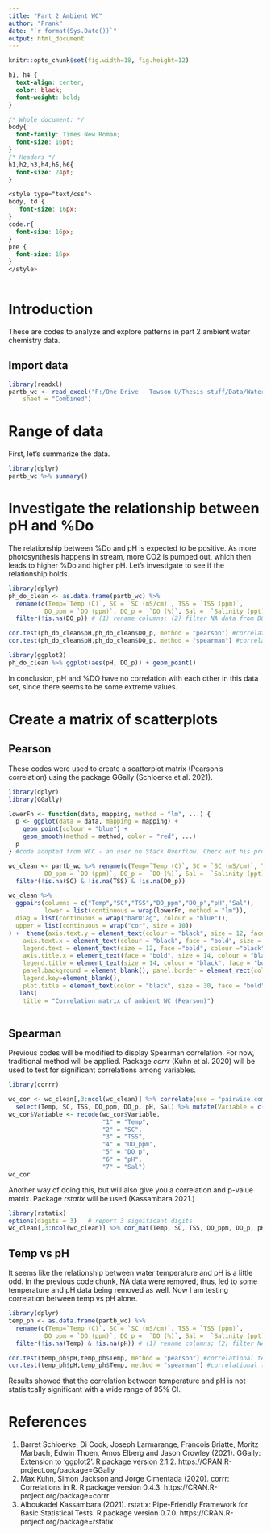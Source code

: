 ```yaml
---
title: "Part 2 Ambient WC"
author: "Frank"
date: "`r format(Sys.Date())`"
output: html_document
---
```


```r
knitr::opts_chunk$set(fig.width=18, fig.height=12)
```

```css
h1, h4 {
  text-align: center;
  color: black;
  font-weight: bold;
}

/* Whole document: */
body{
  font-family: Times New Roman;
  font-size: 16pt;
}
/* Headers */
h1,h2,h3,h4,h5,h6{
  font-size: 24pt;
}

<style type="text/css">
body, td {
   font-size: 16px;
}
code.r{
  font-size: 16px;
}
pre {
  font-size: 16px
}
</style>
  
```

# Introduction

These are codes to analyze and explore patterns in part 2 ambient water chemistry data. 

## Import data

```r
library(readxl)
partb_wc <- read_excel("F:/One Drive - Towson U/Thesis stuff/Data/Water chemistry data/Part b WC data/Ambient WC data.xlsx", 
    sheet = "Combined")
```

# Range of data

First, let's summarize the data. 

```r
library(dplyr)
partb_wc %>% summary()
```

# Investigate the relationship between pH and %Do

The relationship between %Do and pH is expected to be positive. As more photosynthesis happens in stream, more CO2 is pumped out, which then leads to higher %Do and higher pH. Let's investigate to see if the relationship holds. 

```r
library(dplyr)
ph_do_clean <- as.data.frame(partb_wc) %>% 
  rename(c(Temp=`Temp (C)`, SC = `SC (mS/cm)`, TSS = `TSS (ppm)`, 
          DO_ppm = `DO (ppm)`, DO_p =  `DO (%)`, Sal =  `Salinity (ppt)`)) %>% 
  filter(!is.na(DO_p)) # (1) rename columns; (2) filter NA data from DO column; 

cor.test(ph_do_clean$pH,ph_do_clean$DO_p, method = "pearson") #correlational test between pH and DO using Pearson cor
cor.test(ph_do_clean$pH,ph_do_clean$DO_p, method = "spearman") #correlational test between pH and DO using Spearman cor

library(ggplot2)
ph_do_clean %>% ggplot(aes(pH, DO_p)) + geom_point()
```

In conclusion, pH and %DO have no correlation with each other in this data set, since there seems to be some extreme values. 

# Create a matrix of scatterplots

## Pearson

These codes were used to create a scatterplot matrix (Pearson's correlation) using the package GGally (Schloerke et al. 2021). 

```r
library(dplyr)
library(GGally)

lowerFn <- function(data, mapping, method = "lm", ...) {
  p <- ggplot(data = data, mapping = mapping) +
    geom_point(colour = "blue") +
    geom_smooth(method = method, color = "red", ...)
  p
} #code adopted from WCC - an user on Stack Overflow. Check out his profile here: https://stackoverflow.com/users/1102552/wcc.

wc_clean <- partb_wc %>% rename(c(Temp=`Temp (C)`, SC = `SC (mS/cm)`, TSS = `TSS (ppm)`, 
          DO_ppm = `DO (ppm)`, DO_p =  `DO (%)`, Sal =  `Salinity (ppt)`)) %>% 
  filter(!is.na(SC) & !is.na(TSS) & !is.na(DO_p)) 

wc_clean %>% 
  ggpairs(columns = c("Temp","SC","TSS","DO_ppm","DO_p","pH","Sal"), 
          lower = list(continuous = wrap(lowerFn, method = "lm")),
  diag = list(continuous = wrap("barDiag", colour = "blue")),
  upper = list(continuous = wrap("cor", size = 10))
) +  theme(axis.text.y = element_text(colour = "black", size = 12, face = "bold"), 
    axis.text.x = element_text(colour = "black", face = "bold", size = 12), 
    legend.text = element_text(size = 12, face ="bold", colour ="black"), 
    axis.title.x = element_text(face = "bold", size = 14, colour = "black"), 
    legend.title = element_text(size = 14, colour = "black", face = "bold"), 
    panel.background = element_blank(), panel.border = element_rect(colour = "black", fill = NA, size = 1.2),
    legend.key=element_blank(),
    plot.title = element_text(color = "black", size = 30, face = "bold", hjust = 0.5)) + 
   labs(
    title = "Correlation matrix of ambient WC (Pearson)")
  
```

## Spearman

Previous codes will be modified to display Spearman correlation. For now, traditional method will be applied. Package *corrr* (Kuhn et al. 2020) will be used to test for significant correlations among variables.

```r
library(corrr)

wc_cor <- wc_clean[,3:ncol(wc_clean)] %>% correlate(use = "pairwise.complete.obs", method = "spearman") %>% 
  select(Temp, SC, TSS, DO_ppm, DO_p, pH, Sal) %>% mutate(Variable = c(1,2,3,4,5,6,7), .before = Temp)
wc_cor$Variable <- recode(wc_cor$Variable, 
                          "1" = "Temp", 
                          "2" = "SC",
                          "3" = "TSS",
                          "4" = "DO_ppm",
                          "5" = "DO_p",
                          "6" = "pH",
                          "7" = "Sal")
wc_cor
```

Another way of doing this, but will also give you a correlation and p-value matrix. Package *rstatix* will be used (Kassambara 2021.)

```r
library(rstatix)
options(digits = 3)   # report 3 significant digits
wc_clean[,3:ncol(wc_clean)] %>% cor_mat(Temp, SC, TSS, DO_ppm, DO_p, pH, Sal, method = "spearman") %>% cor_get_pval()
```
## Temp vs pH

It seems like the relationship between water temperature and pH is a little odd. In the previous code chunk, NA data were removed, thus, led to some temperature and pH data being removed as well. Now I am testing correlation between temp vs pH alone.

```r
library(dplyr)
temp_ph <- as.data.frame(partb_wc) %>% 
  rename(c(Temp=`Temp (C)`, SC = `SC (mS/cm)`, TSS = `TSS (ppm)`, 
          DO_ppm = `DO (ppm)`, DO_p =  `DO (%)`, Sal =  `Salinity (ppt)`)) %>% 
  filter(!is.na(Temp) & !is.na(pH)) # (1) rename columns; (2) filter NA data from temp and pH column;

cor.test(temp_ph$pH,temp_ph$Temp, method = "pearson") #correlational test between pH and DO using Pearson cor
cor.test(temp_ph$pH,temp_ph$Temp, method = "spearman") #correlational test between pH and DO using Spearman cor

```

Results showed that the correlation between temperature and pH is not statisitcally significant with a wide range of 95% CI. 


# References
1. Barret Schloerke, Di Cook, Joseph Larmarange, Francois Briatte, Moritz Marbach, Edwin Thoen, Amos Elberg and Jason Crowley
  (2021). GGally: Extension to 'ggplot2'. R package version 2.1.2. https://CRAN.R-project.org/package=GGally
2. Max Kuhn, Simon Jackson and Jorge Cimentada (2020). corrr: Correlations in R. R package version 0.4.3.
  https://CRAN.R-project.org/package=corrr
3.  Alboukadel Kassambara (2021). rstatix: Pipe-Friendly Framework for Basic Statistical Tests. R package version 0.7.0.
  https://CRAN.R-project.org/package=rstatix

